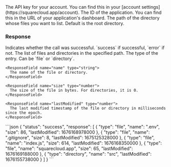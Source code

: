 <ParamField header="Authorization" type="string" placeholder="API KEY" required>
  The API key for your account. You can find this in your [account settings](https://squarecloud.app/account).
</ParamField>

<ParamField path="app_id" type="string" placeholder="Application ID" required>
  The ID of the application. You can find this in the URL of your application's dashboard.
</ParamField>

<ParamField query="path" type="string" placeholder="Path to list" required>
  The path of the directory whose files you want to list. Default is the root directory.
</ParamField>

### Response

<ResponseField name="status" type="string">
  Indicates whether the call was successful. `success` if successful, `error` if not.
</ResponseField>

<ResponseField name="response" type="array">
  The list of files and directories in the specified path.

  <Expandable title="Toggle object">
    <ResponseField name="type" type="string">
      The type of the entry. Can be `file` or `directory`.
    </ResponseField>

    <ResponseField name="name" type="string">
      The name of the file or directory.
    </ResponseField>

    <ResponseField name="size" type="number">
      The size of the file in bytes. For directories, it is 0.
    </ResponseField>

    <ResponseField name="lastModified" type="number">
      The last modified timestamp of the file or directory in milliseconds since the epoch.
    </ResponseField>
  </Expandable>
</ResponseField>

<ResponseExample>
  ```json
  {
      "status": "success",
      "response": [
          {
              "type": "file",
              "name": ".env",
              "size": 86,
              "lastModified": 1676168978000
          },
          {
              "type": "file",
              "name": ".gitignore",
              "size": 8,
              "lastModified": 1675125328000
          },
          {
              "type": "file",
              "name": "index.js",
              "size": 614,
              "lastModified": 1676168350000
          },
          {
              "type": "file",
              "name": "squarecloud.app",
              "size": 65,
              "lastModified": 1676169188000
          },
          {
              "type": "directory",
              "name": "src",
              "lastModified": 1676155738000
          }
      ]
  }
  ```
</ResponseExample>
